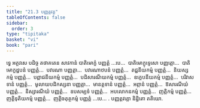 ```yaml
---
title: "21.3 បញ្ញត្តវគ្គ"
tableOfContents: false
sidebar:
  order: 3
type: "tipitaka"
basket: "vi"
book: "pari"
---
```



<DynamicBreadcrumb />

<Division number="499" book="pari">

<Paragraph number="2421" book="pari">
ទ្វេ អត្ថវសេ បដិច្ច តថាគតេន សាវកានំ បាតិមោក្ខំ បញ្ញត្តំ …បេ…  បាតិមោក្ខុទ្ទេសោ បញ្ញត្តោ…  បាតិមោក្ខដ្ឋបនំ បញ្ញត្តំ…  បវារណា បញ្ញត្តា…  បវារណាឋបនំ បញ្ញត្តំ…  តជ្ជនីយកម្មំ បញ្ញត្តំ…  និយស្សកម្មំ បញ្ញត្តំ…  បព្ពាជនីយកម្មំ បញ្ញត្តំ…  បដិសារណីយកម្មំ បញ្ញត្តំ…  ឧក្ខេបនីយកម្មំ បញ្ញត្តំ…  បរិវាសទានំ បញ្ញត្តំ…  មូលាយបដិកស្សនា បញ្ញត្តា…  មានត្តទានំ បញ្ញត្តំ…  អព្ភានំ បញ្ញត្តំ…  ឱសារណីយំ បញ្ញត្តំ…  និស្សារណីយំ បញ្ញត្តំ…  ឧបសម្បទំ បញ្ញត្តំ…  អបលោកនកម្មំ បញ្ញត្តំ…  ញត្តិកម្មំ បញ្ញត្តំ…  ញត្តិទុតិយកម្មំ បញ្ញត្តំ…  ញត្តិចតុត្ថកម្មំ បញ្ញត្តំ …បេ… .

</Paragraph>
</Division>

<Paragraph number="2422" type="center" book="pari">
បញ្ញត្តវគ្គោ និដ្ឋិតោ តតិយោ.
</Paragraph>